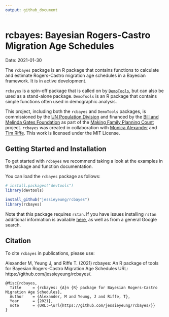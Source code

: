 ```yaml
---
output: github_document
---
```


# rcbayes: Bayesian Rogers-Castro Migration Age Schedules
Date: 2021-01-30

The `rcbayes` package is an R package that contains functions to calculate and estimate Rogers-Castro migration age schedules in a Bayesian framework.  It is in active development. 

`rcbayes` is a spin-off package that is called on by [`DemoTools`](https://github.com/timriffe/DemoTools/), but can also be used as a stand-alone package. `DemoTools` is an R package that contains simple functions often used in demographic analysis. 

This project, including both the `rcbayes` and `DemoTools` packages, is commissioned by the [UN Population Division](http://www.un.org/en/development/desa/population/) and financed by the [Bill and Melinda Gates Foundation](https://www.gatesfoundation.org/) as part of the [Making Family Planning Count](http://www.un.org/en/development/desa/population/projects/making-family-planning-count/index.shtml) project. `rcbayes` was created in collaboration with [Monica Alexander](https://www.monicaalexander.com/) and [Tim Riffe](https://github.com/timriffe/). This work is licensed under the MIT License. 

## Getting Started and Installation

To get started with `rcbayes` we recommend taking a look at the examples in the package and function documentation.

You can load the `rcbayes` package as follows: 
```r
# install.packages("devtools")
library(devtools)

install_github("jessieyeung/rcbayes")
library(rcbayes)
```

Note that this package requires `rstan`. If you have issues installing `rstan` additional information is available [here](https://github.com/stan-dev/rstan/wiki), as well as from a general Google search. 

## Citation
To cite `rcbayes` in publications, please use: 

Alexander M, Yeung J, and Riffe T. (2021) rcbayes: An R package of tools for Bayesian Rogers-Castro Migration Age Schedules URL: https://github.com/jessieyeung/rcbayes/.

```
@Misc{rcbayes,
  Title		= {rcbayes: {A}n {R} package for Bayesian Rogers-Castro Migration Age Schedules},
  Author    = {Alexander, M and Yeung, J and Riffe, T},
  Year      = {2021},
  note		= {URL:~\url{https://github.com/jessieyeung/rcbayes/}}
}
```





